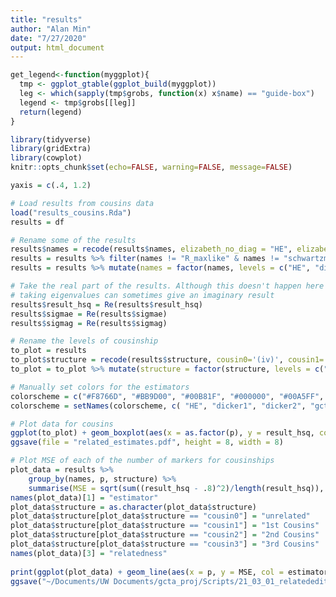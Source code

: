 ```yaml
---
title: "results"
author: "Alan Min"
date: "7/27/2020"
output: html_document
---
```


```r
get_legend<-function(myggplot){
  tmp <- ggplot_gtable(ggplot_build(myggplot))
  leg <- which(sapply(tmp$grobs, function(x) x$name) == "guide-box")
  legend <- tmp$grobs[[leg]]
  return(legend)
}

library(tidyverse)
library(gridExtra)
library(cowplot)
knitr::opts_chunk$set(echo=FALSE, warning=FALSE, message=FALSE)
```


```r
yaxis = c(.4, 1.2)

# Load results from cousins data
load("results_cousins.Rda")
results = df

# Rename some of the results 
results$names = recode(results$names, elizabeth_no_diag = "HE", elizabeth_diag = "HE2")
results = results %>% filter(names != "R_maxlike" & names != "schwartzman" & names != "HE2")
results = results %>% mutate(names = factor(names, levels = c("HE", "dicker1", "dicker2", "gcta", "ldak", "gold_standard")))

# Take the real part of the results. Although this doesn't happen here
# taking eigenvalues can sometimes give an imaginary result
results$result_hsq = Re(results$result_hsq)
results$sigmae = Re(results$sigmae)
results$sigmag = Re(results$sigmag)

# Rename the levels of cousinship
to_plot = results
to_plot$structure = recode(results$structure, cousin0='(iv)', cousin1='(i)', cousin2='(ii)', cousin3='(iii)')
to_plot = to_plot %>% mutate(structure = factor(structure, levels = c("(i)", "(ii)", "(iii)", "(iv)")))

# Manually set colors for the estimators 
colorscheme = c("#F8766D", "#BB9D00", "#00B81F", "#000000", "#00A5FF", "#E76BF3") 
colorscheme = setNames(colorscheme, c( "HE", "dicker1", "dicker2", "gcta", "ldak", "gold_standard"))

# Plot data for cousins
ggplot(to_plot) + geom_boxplot(aes(x = as.factor(p), y = result_hsq, col = names)) + coord_cartesian(ylim = yaxis) + xlab("Number of Markers") + ylab("Heritability") + facet_grid(rows = vars(structure)) + theme(legend.position = "none", strip.background = element_blank(), strip.text.y.right = element_text(angle = 0)) + scale_color_manual(values = colorscheme, drop = T)
ggsave(file = "related_estimates.pdf", height = 8, width = 8)
```

```r
# Plot MSE of each of the number of markers for cousinships
plot_data = results %>%
	group_by(names, p, structure) %>%
	summarise(MSE = sqrt(sum((result_hsq - .8)^2)/length(result_hsq)), .groups = "keep")
names(plot_data)[1] = "estimator"
plot_data$structure = as.character(plot_data$structure)
plot_data$structure[plot_data$structure == "cousin0"] = "unrelated"
plot_data$structure[plot_data$structure == "cousin1"] = "1st Cousins"
plot_data$structure[plot_data$structure == "cousin2"] = "2nd Cousins"
plot_data$structure[plot_data$structure == "cousin3"] = "3rd Cousins"
names(plot_data)[3] = "relatedness"
    
print(ggplot(plot_data) + geom_line(aes(x = p, y = MSE, col = estimator, linetype = relatedness)) + coord_cartesian(ylim = c(0, .3)) + ggtitle("Number of Markers by Relatedness") + scale_linetype_manual(breaks=c("1st Cousins","2nd Cousins", "3rd Cousins", "unrelated"), values=c(3,2,6,1)) + xlab("Number of Markers") + scale_color_manual(values = colorscheme, drop = T))
ggsave("~/Documents/UW Documents/gcta_proj/Scripts/21_03_01_relatededits20_12_20/mse_by_relatedness.pdf", width = 7, height = 5)

```





